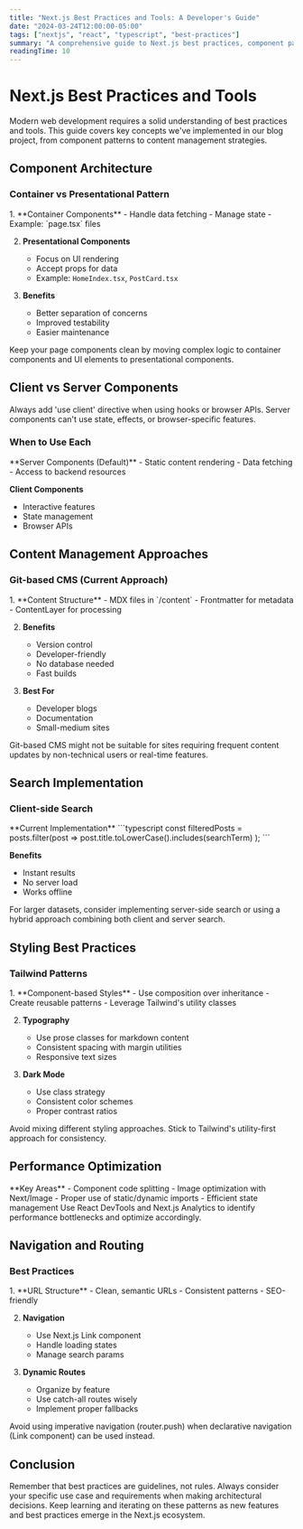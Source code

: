 ```yaml
---
title: "Next.js Best Practices and Tools: A Developer's Guide"
date: "2024-03-24T12:00:00-05:00"
tags: ["nextjs", "react", "typescript", "best-practices"]
summary: "A comprehensive guide to Next.js best practices, component patterns, and essential tools for modern web development."
readingTime: 10
---
```


# Next.js Best Practices and Tools

<Card>
  Modern web development requires a solid understanding of best practices and tools.
  This guide covers key concepts we've implemented in our blog project, from component
  patterns to content management strategies.
</Card>

## Component Architecture

### Container vs Presentational Pattern

<Steps>
1. **Container Components**
   - Handle data fetching
   - Manage state
   - Example: `page.tsx` files

2. **Presentational Components**
   - Focus on UI rendering
   - Accept props for data
   - Example: `HomeIndex.tsx`, `PostCard.tsx`

3. **Benefits**
   - Better separation of concerns
   - Improved testability
   - Easier maintenance
</Steps>

<Tip>
  Keep your page components clean by moving complex logic to container components
  and UI elements to presentational components.
</Tip>

## Client vs Server Components

<Warning>
  Always add 'use client' directive when using hooks or browser APIs. Server
  components can't use state, effects, or browser-specific features.
</Warning>

### When to Use Each

<Card>
  **Server Components (Default)**
  - Static content rendering
  - Data fetching
  - Access to backend resources
  
  **Client Components**
  - Interactive features
  - State management
  - Browser APIs
</Card>

## Content Management Approaches

### Git-based CMS (Current Approach)

<Steps>
1. **Content Structure**
   - MDX files in `/content`
   - Frontmatter for metadata
   - ContentLayer for processing

2. **Benefits**
   - Version control
   - Developer-friendly
   - No database needed
   - Fast builds

3. **Best For**
   - Developer blogs
   - Documentation
   - Small-medium sites
</Steps>

<Warning>
  Git-based CMS might not be suitable for sites requiring frequent content updates
  by non-technical users or real-time features.
</Warning>

## Search Implementation

### Client-side Search

<Card>
  **Current Implementation**
  ```typescript
  const filteredPosts = posts.filter(post =>
    post.title.toLowerCase().includes(searchTerm)
  );
  ```

  **Benefits**
  - Instant results
  - No server load
  - Works offline
</Card>

<Tip>
  For larger datasets, consider implementing server-side search or using a hybrid
  approach combining both client and server search.
</Tip>

## Styling Best Practices

### Tailwind Patterns

<Steps>
1. **Component-based Styles**
   - Use composition over inheritance
   - Create reusable patterns
   - Leverage Tailwind's utility classes

2. **Typography**
   - Use prose classes for markdown content
   - Consistent spacing with margin utilities
   - Responsive text sizes

3. **Dark Mode**
   - Use class strategy
   - Consistent color schemes
   - Proper contrast ratios
</Steps>

<Warning>
  Avoid mixing different styling approaches. Stick to Tailwind's utility-first
  approach for consistency.
</Warning>

## Performance Optimization

<Card>
  **Key Areas**
  - Component code splitting
  - Image optimization with Next/Image
  - Proper use of static/dynamic imports
  - Efficient state management
</Card>

<Tip>
  Use React DevTools and Next.js Analytics to identify performance bottlenecks
  and optimize accordingly.
</Tip>

## Navigation and Routing

### Best Practices

<Steps>
1. **URL Structure**
   - Clean, semantic URLs
   - Consistent patterns
   - SEO-friendly

2. **Navigation**
   - Use Next.js Link component
   - Handle loading states
   - Manage search params

3. **Dynamic Routes**
   - Organize by feature
   - Use catch-all routes wisely
   - Implement proper fallbacks
</Steps>

<Warning>
  Avoid using imperative navigation (router.push) when declarative navigation
  (Link component) can be used instead.
</Warning>

## Conclusion

<Card>
  Remember that best practices are guidelines, not rules. Always consider your
  specific use case and requirements when making architectural decisions.
</Card>

<Tip>
  Keep learning and iterating on these patterns as new features and best practices
  emerge in the Next.js ecosystem.
</Tip> 